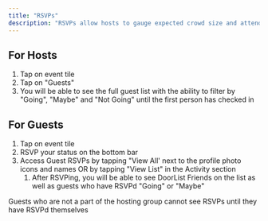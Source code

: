 ```yaml
---
title: "RSVPs"
description: "RSVPs allow hosts to gauge expected crowd size and attendees to see which of their friends will be attending an event"
---
```


## For Hosts

1. Tap on event tile
2. Tap on "Guests"
3. You will be able to see the full guest list with the ability to filter by "Going", "Maybe" and "Not Going" until the first person has checked in

## For Guests

1. Tap on event tile
2. RSVP your status on the bottom bar
3. Access Guest RSVPs by tapping "View All' next to the profile photo icons and names OR by tapping "View List" in the Activity section
   1. After RSVPing, you will be able to see DoorList Friends on the list as well as guests who have RSVPd "Going" or "Maybe"

<Info>
  Guests who are not a part of the hosting group cannot see RSVPs until they have RSVPd themselves
</Info>